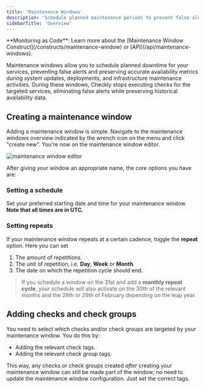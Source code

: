 ```yaml
---
title: 'Maintenance Windows'
description: 'Schedule planned maintenance periods to prevent false alerts.'
sidebarTitle: 'Overview'
---
```


<Tip>
**Monitoring as Code**: Learn more about the [Maintenance Window Construct](/constructs/maintenance-window) or [API](/api/maintenance-windows).
</Tip>

Maintenance windows allow you to schedule planned downtime for your services, preventing false alerts and preserving accurate availability metrics during system updates, deployments, and infrastructure maintenance activities. During these windows, Checkly stops executing checks for the targeted services, eliminating false alerts while preserving historical availability data.


## Creating a maintenance window 

Adding a maintenance window is simple. Navigate to the maintenance windows overview indicated by the wrench icon on the 
menu and click "create new". You're now on the maintenance window editor.

![maintenance window editor](/images/docs/images/maintenance-windows/maintenance-window-editor.png)

After giving your window an appropriate name, the core options you have are:

### Setting a schedule

Set your preferred starting date and time for your maintenance window. **Note that all times are in UTC.** 

### Setting repeats
If your maintenance window repeats at a certain cadence, toggle the **repeat** option. Here you can set

1. The amount of repetitions.
2. The unit of repetition, i.e. **Day**, **Week** or **Month**.
3. The date on which the repetition cycle should end.

> If you schedule a window on the 31st and add a **monthly repeat cycle**, your schedule will also activate on
> the 30th of the relevant months and the 28th or 29th of February depending on the leap year.

## Adding checks and check groups

You need to select which checks and/or check groups are targeted by your maintenance window. You do this by:
 
- Adding the relevant check tags.
- Adding the relevant check group tags.

This way, any checks or check groups created *after* creating your maintenance window can still be made part of the window; no
need to update the maintenance window configuration. Just set the correct tags.
